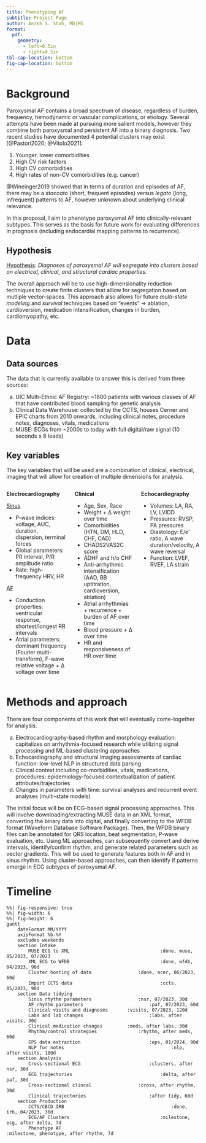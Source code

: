 ```yaml
---
title: Phenotyping AF
subtitle: Project Page
author: Anish S. Shah, MD|MS
format: 
  pdf:
    geometry:
      - left=0.5in
      - right=0.5in
tbl-cap-location: bottom
fig-cap-location: bottom
---
```


# Background

Paroxysmal AF contains a broad spectrum of disease, regardless of burden, frequency, hemodynamic or vascular complications, or etiology.
Several attempts have been made at pursuing more salient models, however they combine both paroxysmal and persistent AF into a binary diagnosis.
Two recent studies have documented 4 potential clusters may exist [@Pastori2020; @Vitolo2021]:

1.  Younger, lower comorbidities
1.  High CV risk factors
1.  High CV comorbidities
1.  High rates of non-CV comorbidities (e.g. cancer)

@Wineinger2019 showed that in terms of duration and episodes of AF, there may be a *staccato* (short, frequent episodes) versus *legato* (long, infrequent) patterns to AF, however unknown about underlying clinical relevance.

In this proposal, I aim to phenotype paroxysmal AF into clinically-relevant subtypes. This serves as the basis for future work for evaluating differences in prognosis (including endocardial mapping patterns to recurrence).

## Hypothesis

[Hypothesis]{.underline}: *Diagnoses of paroxysmal AF will segregate into clusters based on electrical, clinical, and structural cardiac properties.*

The overall approach will be to use high-dimensionality reduction techniques to create finite clusters that alllow for segregation based on mutliple vector-spaces. 
This approach also allows for future *multi-state modeling* and *survival* techniques based on "events" &rarr; ablation, cardioversion, medication intensification, changes in burden, cardiomyopathy, etc.

# Data

## Data sources

The data that is currently available to answer this is derived from three sources:

a. UIC Multi-Ethnic AF Registry: ~1800 patients with various classes of AF that have contributed blood sampling for genetic analysis
b. Clinical Data Warehouse: collected by the CCTS, houses Cerner and EPIC charts from 2010 onwards, including clinical notes, procedure notes, diagnoses, vitals, medications
c. MUSE: ECGs from ~2000s to today with full digital/raw signal (10 seconds x 8 leads)

## Key variables

The key variables that will be used are a combination of clinical, electrical, imaging that will allow for creation of multiple dimensions for analysis.

:::: {.columns}
::: {.column width="34%"}

**Electrocardiography**

[Sinus]{.underline}

- P-wave indices: voltage, AUC, duration, dispersion, terminal forces
- Global parameters: PR interval, P/R amplitude ratio
- Rate: high-frequency HRV, HR
 
[AF]{.underline}

- Conduction properties: ventricular response, shortest/longest RR intervals 
- Atrial parameters: dominant frequency (Fourier multi-transform), F-wave relative voltage + ∆ voltage over time

:::
::: {.column width="33%"}

**Clinical**

- Age, Sex, Race
- Weight + ∆ weight over time
- Comorbidities (HTN, DM, HLD, CHF, CAD)
- CHADS2VAS2C score
- ADHF and h/o CHF
- Anti-arrhythmic intensification (AAD, BB uptitration, cardioversion, ablation)
- Atrial arrhythmias + recurrence + burden of AF over time
- Blood pressure + ∆ over time
- HR and responsiveness of HR over time

:::
::: {.column width="33%"}

**Echocardiography**

- Volumes: LA, RA, LV, LVIDD
- Pressures: RVSP, PA pressures
- Diastology: E/e' ratio, A wave duration/velocity, A wave reversal
- Function: LVEF, RVEF, LA strain

:::
::::

# Methods and approach

There are four components of this work that will eventually come-together for analysis.

a. Electrocardiography-based rhythm and morphology evaluation: capitalizes on arrhythmia-focused research while utilizing signal processing and ML-based clustering approaches
a. Echocardiography and structural imaging assessments of cardiac function: low-level NLP in structured data parsing
a. Clinical context including co-morbidities, vitals, medications, procedures: epidemiology-focused contextualization of patient attributes/trajectories
a. Changes in parameters with time: survival analyses and recurrent event analyses (multi-state models)

The initial focus will be on ECG-based signal processing approaches. This will involve downloading/extracting MUSE data in an XML format, converting the binary data into digital, and finally converting to the WFDB format (Waveform Database Software Package). Then, the WFDB binary files can be annotated for QRS location, beat segmentation, P-wave evaluation, etc. Using ML approaches, can subsequently convert and derive intervals, identify/confirm rhythm, and generate related parameters such as vector gradients. This will be used to generate features both in AF and in sinus rhythm. Using cluster-based approaches, can then identify if patterns emerge in ECG subtypes of paroxysmal AF.

# Timeline

```mermaid
%%| fig-responsive: true
%%| fig-width: 6
%%| fig-height:	6 
gantt
	dateFormat MM/YYYY
	axisFormat %b-%Y
	excludes weekends
	section Intake
		MUSE ECG to XML									:done, muse, 05/2023, 07/2023
		XML ECG to WFDB 								:done, wfdb, 04/2023, 90d
		Cluster hosting of data					:done, acer, 06/2023, 60d
		Import CCTS data								:ccts, 05/2023, 90d
	section Data tidying
		Sinus rhythm parameters 				:nsr, 07/2023, 30d
		AF rhythm parameters 		 				:paf, 07/2023, 60d
		Clinical visits and diagnoses		:visits, 07/2023, 120d
		Labs and lab changes						:labs, after visits, 30d
		Clinical medication changes			:meds, after labs, 30d
		Rhythm/control strategies				:rhythm, after meds, 60d
		EPS data extraction							:eps, 01/2024, 90d
		NLP for notes										:nlp, after visits, 180d
	section Analysis
		Cross-sectional ECG							:clusters, after nsr, 30d
		ECG trajectories								:delta, after paf, 30d
		Cross-sectional clincal					:cross, after rhythm, 30d
		Clinical trajectories						:after tidy, 60d
	section Production
		CCTS/CBCD IRB										:done, irb, 04/2023, 30d
		ECG/AF Clusters 								:milestone, ecg, after delta, 7d
		Phenotype AF										:milestone, phenotype, after rhythm, 7d
```

